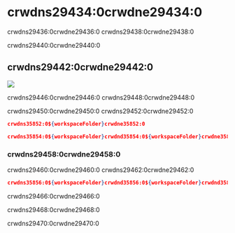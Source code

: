 # crwdns29434:0crwdne29434:0

crwdns29436:0crwdne29436:0 crwdns29438:0crwdne29438:0

crwdns29440:0crwdne29440:0

## crwdns29442:0crwdne29442:0

<p className="text--center">
  <img
    src=crwdns35850:0crwdne35850:0
    style={{ width: "75%" }}
  />
</p>

crwdns29446:0crwdne29446:0 crwdns29448:0crwdne29448:0

crwdns29450:0crwdne29450:0 crwdns29452:0crwdne29452:0

```json title="tasks.json"
crwdns35852:0${workspaceFolder}crwdne35852:0
```

```json title="launch.json"
crwdns35854:0${workspaceFolder}crwdnd35854:0${workspaceFolder}crwdne35854:0
```

### crwdns29458:0crwdne29458:0

crwdns29460:0crwdne29460:0 crwdns29462:0crwdne29462:0

```json title="tasks.json"
crwdns35856:0${workspaceFolder}crwdnd35856:0${workspaceFolder}crwdnd35856:0${workspaceFolder}crwdne35856:0
```

crwdns29466:0crwdne29466:0

crwdns29468:0crwdne29468:0

crwdns29470:0crwdne29470:0
